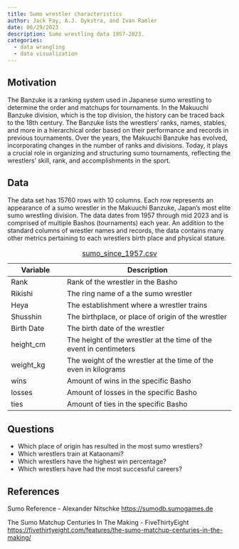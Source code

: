 ```yaml
---
title: Sumo wrestler characteristics
author: Jack Fay, A.J. Dykstra, and Ivan Ramler
date: 06/29/2023
description: Sumo wrestling data 1957-2023.
categories:
  - data wrangling
  - data visualization
---
```


## Motivation

The Banzuke is a ranking system used in Japanese sumo wrestling to determine the order and matchups for tournaments. In the Makuuchi Banzuke division, which is the top division, the history can be traced back to the 18th century. The Banzuke lists the wrestlers' ranks, names, stables, and more in a hierarchical order based on their performance and records in previous tournaments. Over the years, the Makuuchi Banzuke has evolved, incorporating changes in the number of ranks and divisions. Today, it plays a crucial role in organizing and structuring sumo tournaments, reflecting the wrestlers' skill, rank, and accomplishments in the sport.

## Data

The data set has 15760 rows with 10 columns. Each row represents an appearance of a sumo wrestler in the Makuuchi Banzuke, Japan's most elite sumo wrestling division. The data dates from 1957 through mid 2023 and is comprised of multiple Bashos (tournaments) each year. An addition to the standard columns of wrestler names and records, the data contains many other metrics pertaining to each wrestlers birth place and physical stature.

| Variable   | Description                                                        |
|------------------|------------------------------------------------------|
| Rank       | Rank of the wrestler in the Basho                                  |
| Rikishi    | The ring name of a the sumo wrestler                               |
| Heya       | The establishment where a wrestler trains                          |
| Shusshin   | The birthplace, or place of origin of the wrestler                 |
| Birth Date | The birth date of the wrestler                                     |
| height_cm  | The height of the wrestler at the time of the event in centimeters |
| weight_kg  | The weight of the wrestler at the time of the even in kilograms    |
| wins       | Amount of wins in the specific Basho                               |
| losses     | Amount of losses in the specific Basho                             |
| ties       | Amount of ties in the specific Basho                               |

: [sumo_since_1957.csv](../data/sumo_since_1957.csv)

## Questions

+ Which place of origin has resulted in the most sumo wrestlers?
+ Which wrestlers train at Kataonami?
+ Which wrestlers have the highest win percentage?
+ Which wrestlers have had the most successful careers?


## References

Sumo Reference - Alexander Nitschke <https://sumodb.sumogames.de>

The Sumo Matchup Centuries In The Making - FiveThirtyEight <https://fivethirtyeight.com/features/the-sumo-matchup-centuries-in-the-making/>
